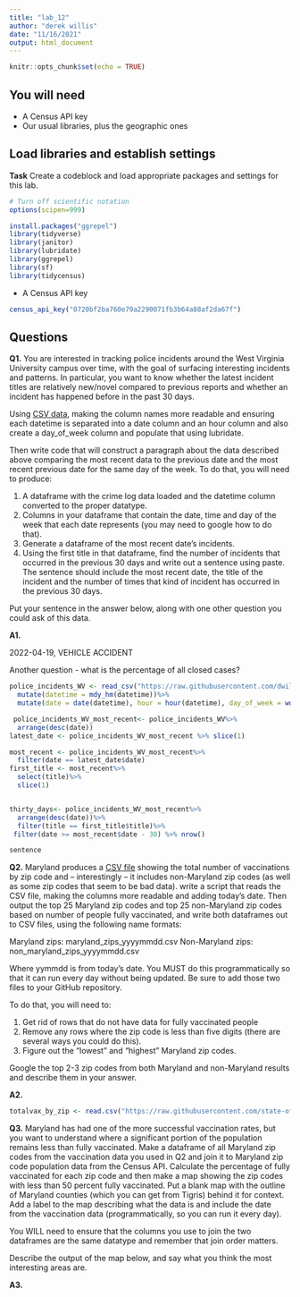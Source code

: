 ```yaml
---
title: "lab_12"
author: "derek willis"
date: "11/16/2021"
output: html_document
---
```


```r
knitr::opts_chunk$set(echo = TRUE)
```

## You will need

* A Census API key
* Our usual libraries, plus the geographic ones

## Load libraries and establish settings

**Task** Create a codeblock and load appropriate packages and settings for this lab.

```r
# Turn off scientific notation
options(scipen=999)
```

```r
install.packages("ggrepel")
library(tidyverse)
library(janitor)
library(lubridate)
library(ggrepel)
library(sf)
library(tidycensus)
```

* A Census API key
```r
census_api_key("0720bf2ba760e79a2290071fb3b64a88af2da67f")
```
## Questions

**Q1.** You are interested in tracking police incidents around the West Virginia University campus over time, with the goal of surfacing interesting incidents and patterns. In particular, you want to know whether the latest incident titles are relatively new/novel compared to previous reports and whether an incident has happened before in the past 30 days.

Using [CSV data](https://raw.githubusercontent.com/dwillis/wvu-projects/master/crime-log/crime_log.csv), making the column names more readable and ensuring each datetime is separated into a date column and an hour column and also create a day_of_week column and populate that using lubridate.

Then write code that will construct a paragraph about the data described above comparing the most recent data to the previous date and the most recent previous date for the same day of the week. To do that, you will need to produce:

1. A dataframe with the crime log data loaded and the datetime column converted to the proper datatype.
2. Columns in your dataframe that contain the date, time and day of the week that each date represents (you may need to google how to do that).
3. Generate a dataframe of the most recent date's incidents.
4. Using the first title in that dataframe, find the number of incidents that occurred in the previous 30 days and write out a sentence using paste. The sentence should include the most recent date, the title of the incident and the number of times that kind of incident has occurred in the previous 30 days.

Put your sentence in the answer below, along with one other question you could ask of this data.

**A1.**
	
2022-04-19, VEHICLE ACCIDENT

Another question - what is the percentage of all closed cases?

```r

police_incidents_WV <- read_csv("https://raw.githubusercontent.com/dwillis/wvu-projects/master/crime-log/crime_log.csv")%>%
  mutate(datetime = mdy_hm(datetime))%>%
  mutate(date = date(datetime), hour = hour(datetime), day_of_week = wday(date))

 police_incidents_WV_most_recent<- police_incidents_WV%>% 
  arrange(desc(date))
latest_date <- police_incidents_WV_most_recent %>% slice(1)

most_recent <- police_incidents_WV_most_recent%>%
  filter(date == latest_date$date)
first_title <- most_recent%>%
  select(title)%>%
  slice(1)


thirty_days<- police_incidents_WV_most_recent%>%
  arrange(desc(date))%>%
  filter(title == first_title$title)%>%
 filter(date >= most_recent$date - 30) %>% nrow()

sentence

```

**Q2.** Maryland produces a [CSV file](https://raw.githubusercontent.com/state-of-maryland/VaccineCSVs/master/Vax_ZIP_CODE_FirstSecondSingle_Totals_Raw.csv) showing the total number of vaccinations by zip code and -- interestingly -- it includes non-Maryland zip codes (as well as some zip codes that seem to be bad data). write a script that reads the CSV file, making the columns more readable and adding today's date. Then output the top 25 Maryland zip codes and top 25 non-Maryland zip codes based on number of people fully vaccinated, and write both dataframes out to CSV files, using the following name formats:

Maryland zips: maryland_zips_yyyymmdd.csv
Non-Maryland zips: non_maryland_zips_yyyymmdd.csv

Where yymmdd is from today's date. You MUST do this programmatically so that it can run every day without being updated. Be sure to add those two files to your GitHub repository.

To do that, you will need to:

1. Get rid of rows that do not have data for fully vaccinated people
2. Remove any rows where the zip code is less than five digits (there are several ways you could do this).
3. Figure out the "lowest" and "highest" Maryland zip codes.

Google the top 2-3 zip codes from both Maryland and non-Maryland results and describe them in your answer.

**A2.**

```r

totalvax_by_zip <- read.csv("https://raw.githubusercontent.com/state-of-maryland/VaccineCSVs/master/Vax_ZIP_CODE_FirstSecondSingle_Totals_Raw.csv")
```

**Q3.** Maryland has had one of the more successful vaccination rates, but you want to understand where a significant portion of the population remains less than fully vaccinated. Make a dataframe of all Maryland zip codes from the vaccination data you used in Q2 and join it to Maryland zip code population data from the Census API. Calculate the percentage of fully vaccinated for each zip code and then make a map showing the zip codes with less than 50 percent fully vaccinated. Put a blank map with the outline of Maryland counties (which you can get from Tigris) behind it for context. Add a label to the map describing what the data is and include the date from the vaccination data (programmatically, so you can run it every day).

You WILL need to ensure that the columns you use to join the two dataframes are the same datatype and remember that join order matters.

Describe the output of the map below, and say what you think the most interesting areas are.

**A3.**

```r
```
